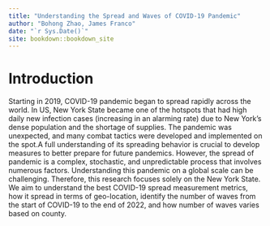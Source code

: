 ```yaml
--- 
title: "Understanding the Spread and Waves of COVID-19 Pandemic"
author: "Bohong Zhao, James Franco"
date: "`r Sys.Date()`"
site: bookdown::bookdown_site
---
```


# Introduction

  Starting in 2019, COVID-19 pandemic began to spread rapidly across the world. In US, New York State became one of the hotspots that had high daily new infection cases (increasing in an alarming rate) due to New York's dense population and the shortage of supplies. The pandemic was unexpected, and many combat tactics were developed and implemented on the spot.A full understanding of its spreading behavior is crucial to develop measures to better prepare for future pandemics. However, the spread of pandemic is a complex, stochastic, and unpredictable process that involves numerous factors. Understanding this pandemic on a global scale can be challenging. Therefore, this research focuses solely on the New York State. We aim to understand the best COVID-19 spread measurement metrics, how it spread in terms of geo-location, identify the number of waves from the start of COVID-19 to the end of 2022, and how number of waves varies based on county.
